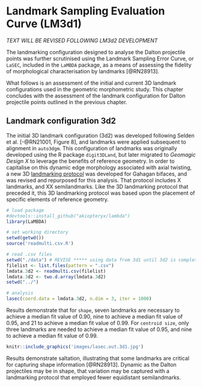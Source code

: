 # Landmark Sampling Evaluation Curve (LM3d1)

_TEXT WILL BE REVISED FOLLOWING LM3d2 DEVELOPMENT_

The landmarking configuration designed to analyse the Dalton projectile points was further scrutinised using the Landmark Sampling Error Curve, or `LaSEC`, included in the `LaMBDA` package, as a means of assessing the fidelity of morphological characterisation by landmarks [@RN28913].

What follows is an assessment of the initial and current 3D landmark configurations used in the geometric morphometric study. This chapter concludes with the assessment of the landmark configuration for Dalton projectile points outlined in the previous chapter.

## Landmark configuration 3d2

The initial 3D landmark configuration (3d2) was developed following Selden et al. [-@RN21001, Figure 8], and landmarks were applied subsequent to alignment in `auto3dgm`. This configuration of landmarks was originally developed using the R package `digit3DLand`, but later migrated to _Geomagic Design X_ to leverage the benefits of reference geometry. In order to capitalise on this dynamic edge morphology associated with axial twisting, a new 3D [landmarking protocol](https://github.com/aksel-blaise/gahaganmorph2/blob/master/analysis/landmarking-protocol.md) was developed for Gahagan bifaces, and was revised and repurposed for this analysis. That protocol includes X landmarks, and XX semilandmarks. Like the 3D landmarking protocol that preceded it, this 3D landmarking protocol was based upon the placement of specific elements of reference geometry.

```r
# load package
#devtools::install_github("akiopteryx/lambda")
library(LaMBDA)

# set working directory
setwd(getwd())
source('readmulti.csv.R')

# read .csv files
setwd("./data") # REVISE ***** using data from 3d1 until 3d2 is complete *****
filelist <- list.files(pattern = ".csv")
lmdata.3d2 <- readmulti.csv(filelist)
lmdata.3d2 <- two.d.array(lmdata.3d2)
setwd("../")

# analysis
lasec(coord.data = lmdata.3d2, n.dim = 3, iter = 1000)
```

Results demonstrate that for `shape`, seven landmarks are necessary to achieve a median fit value of 0.90, nine to achieve a median fit value of 0.95, and 21 to achieve a median fit value of 0.99. For `centroid size`, only three landmarks are needed to achieve a median fit value of 0.95, and nine to achieve a median fit value of 0.99. 

```r
knitr::include_graphics('images/lasec.out.3d1.jpg')
```

Results demonstrate saltation, illustrating that some landmarks are critical for capturing shape information [@RN28913]. Dynamic as the Dalton projectiles may be in shape, that variation may be captured with a landmarking protocol that employed fewer equidistant semilandmarks.
